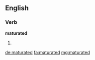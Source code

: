 ==English==

===Verb===
'''maturated'''

# {{past of|maturate}}

[[de:maturated]]
[[fa:maturated]]
[[mg:maturated]]
